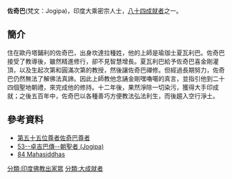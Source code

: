 '''佐奇巴'''(梵文：Jogipa)，印度大乘密宗人士，[[八十四大成就者|八十四成就者]]之一。
==簡介==
住在歐丹塔鋪利的佐奇巴，出身坎達拉種姓，他的上師是瑜珈士夏瓦利巴。佐奇巴接受了教導後，雖然精進修行，卻不見智慧增長。夏瓦利巴給予佐奇巴喜金剛灌頂，以及生起次第和圓滿次第的教授，然後讓佐奇巴禪修。但經過長期努力，佐奇巴仍然無法了解佛法真諦。因此上師教他念誦金剛嘿嚕噶的真言，並指引他到二十四個聖地朝禮，來完成他的修持。十二年後，果然淨除一切染污，獲得大手印成就；之後五百年中，佐奇巴以各種善巧方便教法弘法利生，而後趨入空行淨土。

==參考資料==
{{reflist}}
*[http://www.lopon.org.tw/teachings/page2_1.aspx?cid=100&lid=101&id=4709 第五十五位尊者佐奇巴尊者]{{Wayback|url=http://www.lopon.org.tw/teachings/page2_1.aspx?cid=100&lid=101&id=4709 |date=20160215035147 }}
*[http://www.karmapa-news.com/page3_8_53.php 53--卓吉巴傳--朝聖者 (Jogipa)]{{dead link|date=2017年11月 |bot=InternetArchiveBot |fix-attempted=yes }}
*[http://www.tsemrinpoche.com/tsem-tulku-rinpoche/buddhas-dharma/vajradhara-and-84-mahasiddhas.html 84 Mahasiddhas]{{Wayback|url=http://www.tsemrinpoche.com/tsem-tulku-rinpoche/buddhas-dharma/vajradhara-and-84-mahasiddhas.html |date=20140905044317 }}
{{84Buddhist}}
[[分類:印度佛教出家眾|分類:印度佛教出家眾]]
[[分類:大成就者|分類:大成就者]]